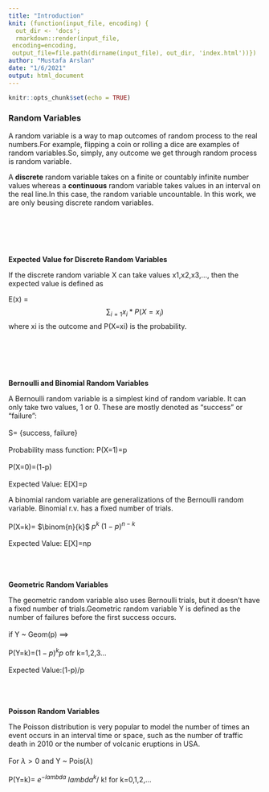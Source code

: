 ```yaml
---
title: "Introduction"
knit: (function(input_file, encoding) {
  out_dir <- 'docs';
  rmarkdown::render(input_file,
 encoding=encoding,
 output_file=file.path(dirname(input_file), out_dir, 'index.html'))})
author: "Mustafa Arslan"
date: "1/6/2021"
output: html_document
---
```


```r
knitr::opts_chunk$set(echo = TRUE)
```

<h3>Random Variables</h3>

A random variable is a way to map outcomes of random process to the real numbers.For example, flipping a coin or rolling a dice are examples of random variables.So, simply, any outcome we get through random process is random variable.

A **discrete** random variable takes on a finite or countably infinite number values whereas a **continuous** random variable takes values in an interval on the real line.In this case, the random variable uncountable. In this work, we are only beusing discrete random variables.

  <br/><br/>
  <br/><br/>

**Expected Value for Discrete Random Variables**

If the discrete random variable X can take values x1,x2,x3,..., then the expected value is defined as

E(x) = $$\sum_{i=1} x_{i} * P(X=x_{i})$$   where xi is the outcome and P(X=xi) is the probability.

  <br/><br/>
  <br/><br/>


**Bernoulli and Binomial Random Variables**

A Bernoulli random variable is a simplest kind of random variable. It can only take two values, 1 or 0. These are mostly denoted as "success" or "failure":        <br/><br/>
                                S= {success, failure}
                                   <br/><br/>
                    Probability mass function: P(X=1)=p
                                  <br/><br/>
                                               P(X=0)=(1-p)
                                  <br/><br/>
                               Expected Value: E[X]=p
                    
A binomial random variable are generalizations of the Bernoulli random variable. Binomial r.v. has a fixed number of trials.
                                <br/><br/>
                               P(X=k)= $\binom{n}{k}$ $p^{k}$  $(1-p)^{n-k}$
                                <br/><br/>
                               Expected Value: E[X]=np
                             <br/><br/>
                               <br/><br/>



**Geometric Random Variables**   

The geometric random variable also uses Bernoulli trials, but it doesn't have a fixed number of trials.Geometric random variable Y is defined as the number of failures before the first success occurs.
                                    <br/><br/>
                                if Y ~ Geom(p) ==>
                                 <br/><br/>
                                P(Y=k)=$(1-p)^{k} p$  ofr k=1,2,3...
                                 <br/><br/>
                                Expected Value:(1-p)/p
                                       <br/><br/>
                                       <br/><br/>

**Poisson Random Variables**  

The Poisson distribution is very popular to model the number of times an event occurs in an interval time or space, such as the number of traffic death in 2010 or the number of volcanic eruptions in USA.
                                        <br/><br/>
                                For $\lambda>0$ and Y ~ Pois($\lambda$)
                                        <br/><br/>
                                P(Y=k)= $e^{-lambda}$ $lambda^{k}$/ k!  for k=0,1,2,...















